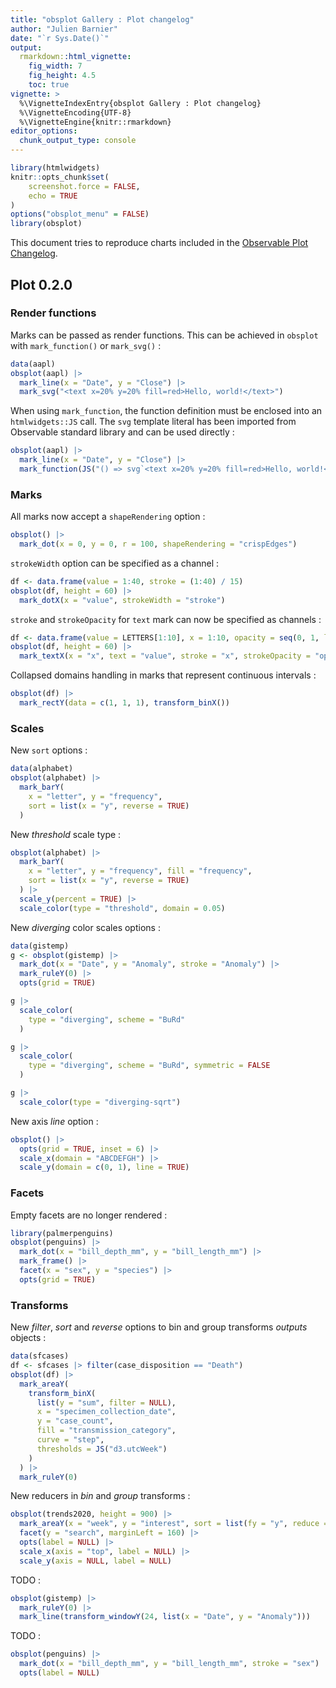 ```yaml
---
title: "obsplot Gallery : Plot changelog"
author: "Julien Barnier"
date: "`r Sys.Date()`"
output:
  rmarkdown::html_vignette:
    fig_width: 7
    fig_height: 4.5
    toc: true
vignette: >
  %\VignetteIndexEntry{obsplot Gallery : Plot changelog}
  %\VignetteEncoding{UTF-8}
  %\VignetteEngine{knitr::rmarkdown}
editor_options: 
  chunk_output_type: console
---
```


```r
library(htmlwidgets)
knitr::opts_chunk$set(
    screenshot.force = FALSE,
    echo = TRUE
)
options("obsplot_menu" = FALSE)
library(obsplot)
```

This document tries to reproduce charts included in the [Observable Plot Changelog](https://github.com/observablehq/plot/blob/main/CHANGELOG.md).


## Plot 0.2.0

### Render functions

Marks can be passed as render functions. This can be achieved in `obsplot` with `mark_function()` or `mark_svg()` :

```r
data(aapl)
obsplot(aapl) |>
  mark_line(x = "Date", y = "Close") |>
  mark_svg("<text x=20% y=20% fill=red>Hello, world!</text>")
```

When using `mark_function`, the function definition must be enclosed into an `htmlwidgets::JS` call. The `svg` template literal has been imported from Observable standard library and can be used directly :

```r
obsplot(aapl) |>
  mark_line(x = "Date", y = "Close") |>
  mark_function(JS("() => svg`<text x=20% y=20% fill=red>Hello, world!</text>`"))
```

### Marks

All marks now accept a `shapeRendering` option :

```r
obsplot() |>
  mark_dot(x = 0, y = 0, r = 100, shapeRendering = "crispEdges")
```

`strokeWidth` option can be specified as a channel :
```r
df <- data.frame(value = 1:40, stroke = (1:40) / 15)
obsplot(df, height = 60) |>
  mark_dotX(x = "value", strokeWidth = "stroke")
```

`stroke` and `strokeOpacity` for `text` mark can now be specified as channels :

```r
df <- data.frame(value = LETTERS[1:10], x = 1:10, opacity = seq(0, 1, length.out = 10))
obsplot(df, height = 60) |>
  mark_textX(x = "x", text = "value", stroke = "x", strokeOpacity = "opacity")
```


Collapsed domains handling in marks that represent continuous intervals :

```r
obsplot(df) |>
  mark_rectY(data = c(1, 1, 1), transform_binX())
```

### Scales

New `sort` options :

```r
data(alphabet)
obsplot(alphabet) |>
  mark_barY(
    x = "letter", y = "frequency",
    sort = list(x = "y", reverse = TRUE)
  )
```

New *threshold* scale type :

```r
obsplot(alphabet) |>
  mark_barY(
    x = "letter", y = "frequency", fill = "frequency",
    sort = list(x = "y", reverse = TRUE)
  ) |>
  scale_y(percent = TRUE) |>
  scale_color(type = "threshold", domain = 0.05)
```

New *diverging* color scales options :

```r
data(gistemp)
g <- obsplot(gistemp) |>
  mark_dot(x = "Date", y = "Anomaly", stroke = "Anomaly") |>
  mark_ruleY(0) |>
  opts(grid = TRUE)

g |>
  scale_color(
    type = "diverging", scheme = "BuRd"
  )
```

```r
g |>
  scale_color(
    type = "diverging", scheme = "BuRd", symmetric = FALSE
  )
```

```r
g |>
  scale_color(type = "diverging-sqrt")
```

New axis *line* option :

```r
obsplot() |>
  opts(grid = TRUE, inset = 6) |>
  scale_x(domain = "ABCDEFGH") |>
  scale_y(domain = c(0, 1), line = TRUE)
```

### Facets

Empty facets are no longer rendered :

```r
library(palmerpenguins)
obsplot(penguins) |>
  mark_dot(x = "bill_depth_mm", y = "bill_length_mm") |>
  mark_frame() |>
  facet(x = "sex", y = "species") |>
  opts(grid = TRUE)
```

### Transforms

New *filter*, *sort* and *reverse* options to bin and group transforms *outputs* objects :

```r
data(sfcases)
df <- sfcases |> filter(case_disposition == "Death")
obsplot(df) |>
  mark_areaY(
    transform_binX(
      list(y = "sum", filter = NULL),
      x = "specimen_collection_date",
      y = "case_count",
      fill = "transmission_category",
      curve = "step",
      thresholds = JS("d3.utcWeek")
    )
  ) |>
  mark_ruleY(0)
```

New reducers in *bin* and *group* transforms :

```r
obsplot(trends2020, height = 900) |>
  mark_areaY(x = "week", y = "interest", sort = list(fy = "y", reduce = "max-index")) |>
  facet(y = "search", marginLeft = 160) |>
  opts(label = NULL) |>
  scale_x(axis = "top", label = NULL) |>
  scale_y(axis = NULL, label = NULL)
```

TODO :
```r
obsplot(gistemp) |>
  mark_ruleY(0) |>
  mark_line(transform_windowY(24, list(x = "Date", y = "Anomaly")))
```

TODO :
```r
obsplot(penguins) |>
  mark_dot(x = "bill_depth_mm", y = "bill_length_mm", stroke = "sex") |>
  opts(label = NULL)
```